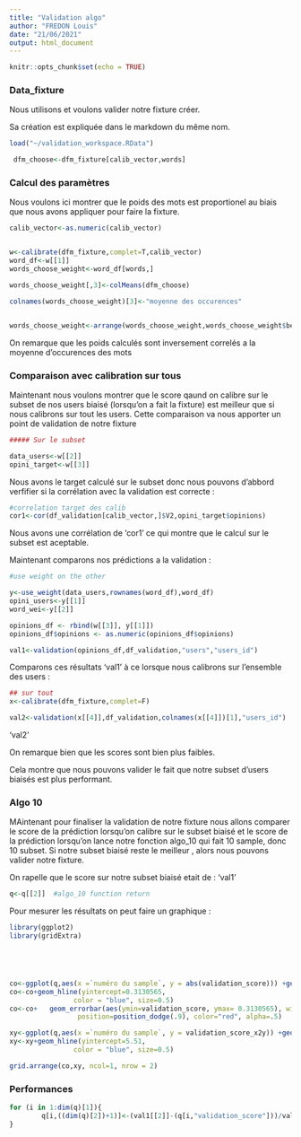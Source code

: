 ```yaml
---
title: "Validation algo"
author: "FREDON Louis"
date: "21/06/2021"
output: html_document
---
```


```r
knitr::opts_chunk$set(echo = TRUE)
```

### Data_fixture

Nous utilisons et voulons valider notre fixture créer. 

Sa création est expliquée dans le markdown du même nom.


```r
load("~/validation_workspace.RData")

 dfm_choose<-dfm_fixture[calib_vector,words]
```




### Calcul des paramètres 

Nous voulons ici montrer que le poids des mots est proportionel au biais que nous avons appliquer pour faire la fixture.

```r
calib_vector<-as.numeric(calib_vector)


w<-calibrate(dfm_fixture,complet=T,calib_vector)
word_df<-w[[1]]
words_choose_weight<-word_df[words,]

words_choose_weight[,3]<-colMeans(dfm_choose)

colnames(words_choose_weight)[3]<-"moyenne des occurences"


words_choose_weight<-arrange(words_choose_weight,words_choose_weight$beta)


```

On remarque que les poids calculés sont inversement correlés a la moyenne d'occurences des mots

### Comparaison avec calibration sur tous

Maintenant nous voulons montrer que le score qaund on calibre sur le subset de nos users biaisé (lorsqu'on a fait la fixture) est meilleur que si nous calibrons sur tout les users. Cette comparaison va nous apporter un point de validation de notre fixture

```r
##### Sur le subset

data_users<-w[[2]]
opini_target<-w[[3]]


```

Nous avons le target calculé sur le subset donc nous pouvons d'abbord verfifier si la corrélation avec la validation est correcte :

```r
#correlation target des calib
cor1<-cor(df_validation[calib_vector,]$V2,opini_target$opinions)

```
Nous avons une corrélation de  'cor1' ce qui montre que le calcul sur le subset est aceptable.

Maintenant comparons nos prédictions a la validation :

```r
#use weight on the other

y<-use_weight(data_users,rownames(word_df),word_df)
opini_users<-y[[1]]
word_wei<-y[[2]]

opinions_df <- rbind(w[[3]], y[[1]])
opinions_df$opinions <- as.numeric(opinions_df$opinions)

val1<-validation(opinions_df,df_validation,"users","users_id")
```

Comparons ces résultats 'val1' à ce lorsque nous calibrons sur l'ensemble des users :

```r
## sur tout
x<-calibrate(dfm_fixture,complet=F)

val2<-validation(x[[4]],df_validation,colnames(x[[4]])[1],"users_id")

```
'val2'

On remarque bien que les scores sont bien plus faibles.

Cela montre que nous pouvons valider le fait que notre subset d'users biaisés est plus performant.





### Algo 10

MAintenant pour finaliser la validation de notre fixture nous allons comparer le score de la prédiction lorsqu'on calibre sur le subset biaisé et le score de la prédiction lorsqu'on lance notre fonction algo_10 qui fait 10 sample, donc 10 subset.
Si notre subset biaisé reste le meilleur , alors nous pouvons valider notre fixture.

On rapelle que le score sur notre subset biaisé etait de : 'val1'




```r

q<-q[[2]]  #algo_10 function return 


```

Pour mesurer les résultats on peut faire un graphique :

```r
library(ggplot2)
library(gridExtra)





co<-ggplot(q,aes(x =`numéro du sample`, y = abs(validation_score))) +geom_line()+geom_point()
co<-co+geom_hline(yintercept=0.3130565, 
                color = "blue", size=0.5)
co<-co+   geom_errorbar(aes(ymin=validation_score, ymax= 0.3130565), width=.2,
                 position=position_dodge(.9), color="red", alpha=.5) 

xy<-ggplot(q,aes(x =`numéro du sample`, y = validation_score_x2y)) +geom_line()+geom_point()
xy<-xy+geom_hline(yintercept=5.51, 
                color = "blue", size=0.5)

grid.arrange(co,xy, ncol=1, nrow = 2)
```

### Performances 

```r
for (i in 1:dim(q)[1]){
        q[i,((dim(q)[2])+1)]<-(val1[[2]]-(q[i,"validation_score"]))/val1[[2]]
}
```


